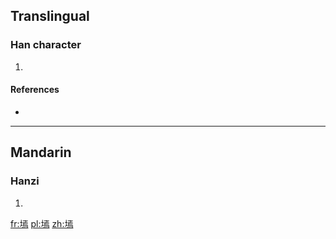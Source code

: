 ==Translingual==

===Han character===
{{Han char|rn=32|rad=土|as=11|sn=14|four=|canj=土一卜火 (GMYF)|ids=⿰[[土]][[焉]]}}

# {{defn|Han|sort=土11}}

====References====
* {{Han ref|kx=0238.191|dkj=05439|dj=0476.250|hdz=10477.070|uh=5895|ud=22677}}

----

==Mandarin==

===Hanzi===
{{cmn-hanzi|pin=[[yàn]] ([[yan4]])|wg=yen<sup>4</sup>}}

# {{defn|lang=cmn|sort=土11}}

[[fr:墕]]
[[pl:墕]]
[[zh:墕]]